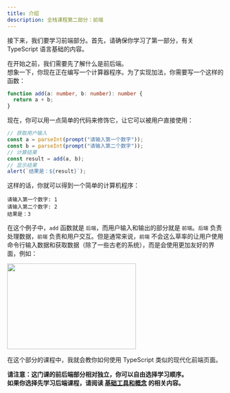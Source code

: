 ```yaml
---
title: 介绍
description: 全栈课程第二部分：前端
---
```

接下来，我们要学习前端部分。首先，请确保你学习了第一部分，有关 TypeScript 语言基础的内容。

在开始之前，我们需要先了解什么是前后端。  
想象一下，你现在正在编写一个计算器程序。为了实现加法，你需要写一个这样的函数：
```typescript
function add(a: number, b: number): number {
  return a + b;
}
```
现在，你可以用一点简单的代码来修饰它，让它可以被用户直接使用：
```typescript
// 获取用户输入
const a = parseInt(prompt("请输入第一个数字"));
const b = parseInt(prompt("请输入第二个数字"));
// 计算结果
const result = add(a, b);
// 显示结果
alert(`结果是：${result}`);
```
这样的话，你就可以得到一个简单的计算机程序：
```
请输入第一个数字: 1
请输入第二个数字: 2
结果是：3
```
在这个例子中，`add` 函数就是 `后端`，而用户输入和输出的部分就是 `前端`。`后端` 负责处理数据，`前端` 负责和用户交互。但是通常来说，`前端` 不会这么草率的让用户使用命令行输入数据和获取数据（除了一些古老的系统），而是会使用更加友好的界面，例如：


<img src={calculator.src} width="300" height="200" />

在这个部分的课程中，我就会教你如何使用 TypeScript 类似的现代化前端页面。  

**请注意：这门课的前后端部分相对独立，你可以自由选择学习顺序。  
如果你选择先学习后端课程，请阅读 [基础工具和概念](/zh-cn/full-stack-tutorial/frontend/001-tools/) 的相关内容。**